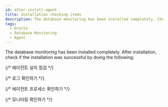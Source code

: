 ```yaml
---
id: after-install-agent
title: Installation checking items
description: The database monitoring has been installed completely. Check the checklist after installation.
tags:
  - Oracle
  - Database Monitoring
  - Agent
---
```


The database monitoring has been installed completely. After installation, check if the installation was successful by doing the following:

{/* 에이전트 설치 점검 */}


<Dbcheckagentlog /> 

{/* 로그 확인하기 */}


<Dbcheckdblogs />

{/* 에이전트 프로세스 확인하기 */}


<Dbcheckagentprocess />

{/* 모니터링 확인하기 */}


<Dbcheckmonitoringagentlists /> 

